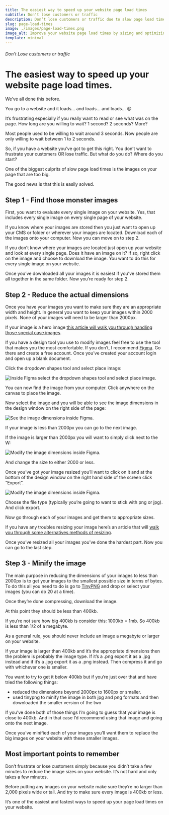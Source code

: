 ```yaml
---
title: The easiest way to speed up your website page load times
subtitle: Don't lose customers or traffic
description: Don’t lose customers or traffic due to slow page load times. Learn what the biggest culprits of slow page load times are and what to do about it.
slug: page-load-times
image: ./images/page-load-times.png
image_alt: Improve your website page load times by sizing and optimizing the images on your website.
template: minimal
---
```


###### Don’t Lose customers or traffic

# The easiest way to speed up your website page load times.

We’ve all done this before.

You go to a website and it loads… and loads… and loads… 😠

It’s frustrating especially if you really want to read or see what was on the page. How long are you willing to wait? 1 second? 2 seconds? More?

Most people used to be willing to wait around 3 seconds. Now people are only willing to wait between 1 to 2 seconds.

So, if you have a website you’ve got to get this right. You don’t want to frustrate your customers OR lose traffic. But what do you do? Where do you start?

One of the biggest culprits of slow page load times is the images on your page that are too big.

The good news is that this is easily solved.

## Step 1 - Find those monster images

First, you want to evaluate every single image on your website. Yes, that includes every single image on every single page of your website.

If you know where your images are stored then you just want to open up your CMS or folder or wherever your images are located. Download each of the images onto your computer. Now you can move on to step 2.

If you don’t know where your images are located just open up your website and look at every single page. Does it have an image on it? If so, right click on the image and choose to download the image. You want to do this for every single image on your website.

Once you’ve downloaded all your images it is easiest if you’ve stored them all together in the same folder. Now you’re ready for step 2.

## Step 2 - Reduce the actual dimensions

Once you have your images you want to make sure they are an appropriate width and height. In general you want to keep your images within 2000 pixels. None of your images will need to be larger than 2000px.

If your image is a hero image [this article will walk you through handling those special case images](./header-image-sizing-guide).

If you have a design tool you use to modify images feel free to use the tool that makes you the most comfortable. If you don’t, I recommend [Figma](https://www.figma.com/). Go there and create a free account. Once you’ve created your account login and open up a blank document.

Click the dropdown shapes tool and select place image:

![Inside Figma select the dropdown shapes tool and select place image.](./images/figma-select-place-image.png)

You can now find the image from your computer. Click anywhere on the canvas to place the image.

Now select the image and you will be able to see the image dimensions in the design window on the right side of the page:

![See the image dimensions inside Figma.](./images/figma-image-dimensions.png)

If your image is less than 2000px you can go to the next image.

If the image is larger than 2000px you will want to simply click next to the W:

![Modify the image dimensions inside Figma.](./images/figma-modify-image-dimensions.png)

And change the size to either 2000 or less.

Once you’ve got your image resized you’ll want to click on it and at the bottom of the design window on the right hand side of the screen click “Export”.

![Modify the image dimensions inside Figma.](./images/figma-export-image.png)

Choose the file type (typically you’re going to want to stick with png or jpg). And click export.

Now go through each of your images and get them to appropriate sizes.

If you have any troubles resizing your image here’s an article that will [walk you through some alternatives methods of resizing](https://www.digitaltrends.com/computing/how-to-resize-an-image/).

Once you’ve resized all your images you’ve done the hardest part. Now you can go to the last step.

## Step 3 - Minify the image

The main purpose in reducing the dimensions of your images to less than 2000px is to get your images to the smallest possible size in terms of bytes. To do this all you need to do is go to [TinyPNG](https://tinypng.com/) and drop or select your images (you can do 20 at a time).

Once they’re done compressing, download the image.

At this point they should be less than 400kb.

If you’re not sure how big 400kb is consider this: 1000kb = 1mb. So 400kb is less than 1/2 of a megabyte.

As a general rule, you should never include an image a megabyte or larger on your website.

If your image is larger than 400kb and it’s the appropriate dimensions then the problem is probably the image type. If it’s a .png export it as a .jpg instead and if it’s a .jpg export it as a .png instead. Then compress it and go with whichever one is smaller.

You want to try to get it below 400kb but if you’re just over that and have tried the following things:

- reduced the dimensions beyond 2000px to 1600px or smaller.
- used tinypng to minify the image in both jpg and png formats and then downloaded the smaller version of the two

If you’ve done both of those things I’m going to guess that your image is close to 400kb. And in that case I’d recommend using that image and going onto the next image.

Once you’ve minified each of your images you’ll want them to replace the big images on your website with these smaller images.

## Most important points to remember

Don’t frustrate or lose customers simply because you didn’t take a few minutes to reduce the image sizes on your website. It’s not hard and only takes a few minutes.

Before putting any images on your website make sure they’re no larger than 2,000 pixels wide or tall. And try to make sure every image is 400kb or less.

It’s one of the easiest and fastest ways to speed up your page load times on your website.
